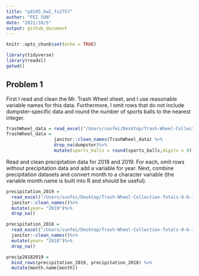 ```yaml
---
title: "p8105_hw2_fs2757"
author: "FEI SUN"
date: "2021/10/5"
output: github_document
---
```


```r
knitr::opts_chunk$set(echo = TRUE)
```


```r
library(tidyverse)
library(readxl)
getwd()
```
##  Problem 1
First I read and clean the Mr. Trash Wheel sheet, and I use reasonable variable names for this data. Furthermore, I omit rows that do not include dumpster-specific data and round the number of sports balls to the nearest integer.
```r

TrashWheel_data = read_excel("/Users/sunfei/Desktop/Trash-Wheel-Collection-Totals-8-6-19.xlsx",sheet = "Mr. Trash Wheel",range = "A2:N408")
TrashWheel_data = 
                  janitor::clean_names(TrashWheel_data) %>% 
                  drop_na(dumpster)%>% 
                  mutate(sports_balls = round(sports_balls,digits = 0))        
```
Read and clean precipitation data for 2018 and 2019. For each, omit rows without precipitation data and add a variable for year. Next, combine precipitation datasets and convert month to a character variable (the variable month.name is built into R and should be useful).
```r
precipitation_2019 = 
  read_excel("/Users/sunfei/Desktop/Trash-Wheel-Collection-Totals-8-6-19.xlsx",sheet = "2019 Precipitation",skip = 1)%>%
  janitor::clean_names()%>%
  mutate(year= "2019")%>%
  drop_na()

precipitation_2018 = 
  read_excel("/Users/sunfei/Desktop/Trash-Wheel-Collection-Totals-8-6-19.xlsx",sheet = "2018 Precipitation",skip = 1)%>%
  janitor::clean_names()%>%
  mutate(year= "2018")%>%
  drop_na()

precip20182019 = 
  bind_rows(precipitation_2019, precipitation_2018) %>%
  mutate(month.name[month]) 
  

```
